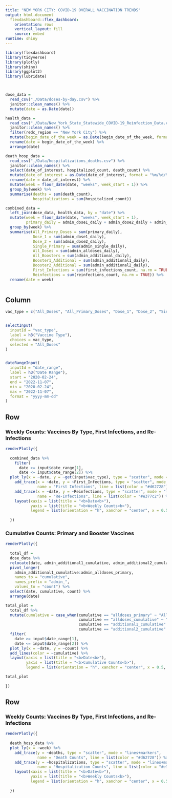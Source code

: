 ```yaml
---
title: "NEW YORK CITY: COVID-19 OVERALL VACCINATION TRENDS"
output: html.document
  flexdashboard::flex_dashboard:
    orientation: rows
    vertical_layout: fill
    source: embed
runtime: shiny
---
```


```r
library(flexdashboard)
library(tidyverse)
library(plotly)
library(shiny)
library(ggplot2)
library(lubridate)



dose_data = 
  read_csv("./Data/doses-by-day.csv") %>%
  janitor::clean_names() %>% 
  mutate(date = as.Date(date))

health_data = 
  read_csv("./Data/New_York_State_Statewide_COVID-19_Reinfection_Data.csv") %>%
  janitor::clean_names() %>% 
  filter(redc_region == "New York City") %>% 
  mutate(begin_date_of_the_week = as.Date(begin_date_of_the_week, format = "%m/%d/%Y")) %>% 
  rename(date = begin_date_of_the_week) %>% 
  arrange(date)

death_hosp_data = 
  read_csv("./Data/hospitalizations_deaths.csv") %>% 
  janitor::clean_names() %>% 
  select(date_of_interest, hospitalized_count, death_count) %>% 
  mutate(date_of_interest = as.Date(date_of_interest, format = "%m/%d/%Y")) %>% 
  rename(date = date_of_interest) %>% 
  mutate(week = floor_date(date, "weeks", week_start = 1)) %>% 
  group_by(week) %>% 
  summarise(deaths = sum(death_count),
            hospitalizations = sum(hospitalized_count))

combined_data = 
  left_join(dose_data, health_data, by = "date") %>% 
  mutate(week = floor_date(date, "weeks", week_start = 1),
         primary_daily = admin_dose1_daily + admin_dose2_daily + admin_single_daily) %>% 
  group_by(week) %>% 
  summarise(All_Primary_Doses = sum(primary_daily),
            Dose_1 = sum(admin_dose1_daily),
            Dose_2 = sum(admin_dose2_daily),
            Single_Primary = sum(admin_single_daily),
            All_Doses = sum(admin_alldoses_daily),
            All_Boosters = sum(admin_additional_daily),
            Booster1_Additional = sum(admin_additional1_daily),
            Booster2_Additional = sum(admin_additional2_daily),
            First_Infections = sum(first_infections_count, na.rm = TRUE),
            Reinfections = sum(reinfections_count, na.rm = TRUE)) %>% 
  rename(date = week)



```


Column {.sidebar}
-----------------------------------------------------------------------

```r
vac_type = c("All_Doses", "All_Primary_Doses", "Dose_1", "Dose_2", "Single_Primary", "All_Boosters", "Booster1_Additional", "Booster2_Additional")


selectInput(
  inputId = "vac_type",
  label = h3("Vaccine Type"),
  choices = vac_type,
  selected = "All_Doses"
)


dateRangeInput(
  inputId = "date_range",
  label = h3("Date Range"),
  start = "2020-02-24",
  end = "2022-11-07",
  min = "2020-02-24",
  max = "2022-11-07",
  format = "yyyy-mm-dd"
)

```

Row {data-height=650}
-----------------------------------------------------------------------

### **Weekly Counts: Vaccines By Type, First Infections, and Re-Infections**

```r

renderPlotly({
  
  combined_data %>% 
    filter(
      date >= input$date_range[1],
      date <= input$date_range[2]) %>% 
  plot_ly(x = ~date, y = ~get(input$vac_type), type = "scatter", mode = "lines", name = "Vaccine Counts") %>%
    add_trace(x = ~date, y = ~First_Infections, type = "scatter", mode = "lines+markers", 
              name = "First Infections", line = list(color = "#d62728")) %>% 
    add_trace(x = ~date, y = ~Reinfections, type = "scatter", mode = "lines+markers", 
              name = "Re-Infections", line = list(color = "#e377c2")) %>% 
    layout(xaxis = list(title = "<b>Date<b>"),
           yaxis = list(title = "<b>Weekly Counts<b>"),
           legend = list(orientation = "h", xanchor = "center", x = 0.5, y = 5))
  
  })


```


### **Cumulative Counts: Primary and Booster Vaccines**

```r

renderPlotly({
  
  total_df = 
  dose_data %>%
  relocate(date, admin_additional1_cumulative, admin_additional2_cumulative, admin_alldoses_cumulative, admin_alldoses_primary, everything()) %>% 
  pivot_longer(
    admin_additional1_cumulative:admin_alldoses_primary,
    names_to = "cumulative",
    names_prefix = "admin_",
    values_to = "count") %>% 
  select(date, cumulative, count) %>% 
  arrange(date)

total_plot = 
  total_df %>%
  mutate(cumulative = case_when(cumulative == "alldoses_primary" ~ "All Primary Doses",
                                cumulative == "alldoses_cumulative" ~ "All Doses",
                                cumulative == "additional1_cumulative" ~ "1st Boosters + Additional",
                                cumulative == "additional2_cumulative" ~ "2nd Boosters + Additional")) %>% 
  filter(
    date >= input$date_range[1],
    date <= input$date_range[2]) %>%
  plot_ly(x = ~date, y = ~count) %>%
  add_lines(color = ~cumulative) %>% 
  layout(xaxis = list(title = "<b>Date<b>"),
         yaxis = list(title = "<b>Cumulative Counts<b>"),
         legend = list(orientation = "h", xanchor = "center", x = 0.5, y = 5))

total_plot
  
})

```

Row {data-height=350}
-------------------------------------

### **Weekly Counts: Vaccines By Type, First Infections, and Re-Infections**

```r

renderPlotly({
  
  death_hosp_data %>% 
  plot_ly(x = ~week) %>%
    add_trace(y = ~deaths, type = "scatter", mode = "lines+markers", 
              name = "Death Counts", line = list(color = "#d62728")) %>% 
    add_trace(y = ~hospitalizations, type = "scatter", mode = "lines+markers", 
              name = "Hospitalization Counts", line = list(color = "#e377c2")) %>% 
    layout(xaxis = list(title = "<b>Date<b>"),
           yaxis = list(title = "<b>Weekly Counts<b>"),
           legend = list(orientation = "h", xanchor = "center", x = 0.5))
  
  })


```
